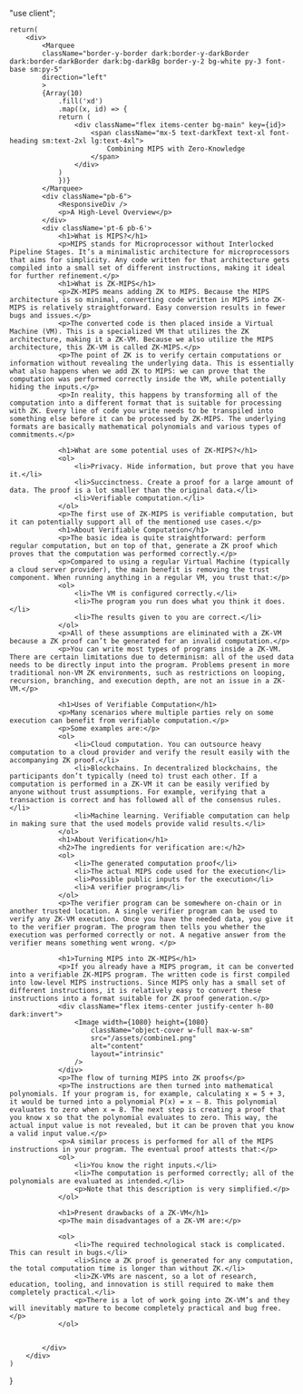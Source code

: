 "use client";





    return(
        <div>
            <Marquee
            className="border-y-border dark:border-y-darkBorder dark:border-darkBorder dark:bg-darkBg border-y-2 bg-white py-3 font-base sm:py-5"
            direction="left"
            >
            {Array(10)
                .fill('xd')
                .map((x, id) => {
                return (
                    <div className="flex items-center bg-main" key={id}>
                        <span className="mx-5 text-darkText text-xl font-heading sm:text-2xl lg:text-4xl">
                            Combining MIPS with Zero-Knowledge
                        </span>
                    </div>
                )
                })}
            </Marquee>
            <div className="pb-6">
                <ResponsiveDiv />
                <p>A High-Level Overview</p>
            </div>
            <div className='pt-6 pb-6'>
                <h1>What is MIPS?</h1>
                <p>MIPS stands for Microprocessor without Interlocked Pipeline Stages. It’s a minimalistic architecture for microprocessors that aims for simplicity. Any code written for that architecture gets compiled into a small set of different instructions, making it ideal for further refinement.</p>
                <h1>What is ZK-MIPS</h1>
                <p>ZK-MIPS means adding ZK to MIPS. Because the MIPS architecture is so minimal, converting code written in MIPS into ZK-MIPS is relatively straightforward. Easy conversion results in fewer bugs and issues.</p>
                <p>The converted code is then placed inside a Virtual Machine (VM). This is a specialized VM that utilizes the ZK architecture, making it a ZK-VM. Because we also utilize the MIPS architecture, this ZK-VM is called ZK-MIPS.</p>
                <p>The point of ZK is to verify certain computations or information without revealing the underlying data. This is essentially what also happens when we add ZK to MIPS: we can prove that the computation was performed correctly inside the VM, while potentially hiding the inputs.</p>
                <p>In reality, this happens by transforming all of the computation into a different format that is suitable for processing with ZK. Every line of code you write needs to be transpiled into something else before it can be processed by ZK-MIPS. The underlying formats are basically mathematical polynomials and various types of commitments.</p>
           
                <h1>What are some potential uses of ZK-MIPS?</h1>
                <ol>
                    <li>Privacy. Hide information, but prove that you have it.</li>
                    <li>Succinctness. Create a proof for a large amount of data. The proof is a lot smaller than the original data.</li>
                    <li>Verifiable computation.</li>
                </ol>
                <p>The first use of ZK-MIPS is verifiable computation, but it can potentially support all of the mentioned use cases.</p>
                <h1>About Verifiable Computation</h1>
                <p>The basic idea is quite straightforward: perform regular computation, but on top of that, generate a ZK proof which proves that the computation was performed correctly.</p>
                <p>Compared to using a regular Virtual Machine (typically a cloud server provider), the main benefit is removing the trust component. When running anything in a regular VM, you trust that:</p>
                <ol>
                    <li>The VM is configured correctly.</li>
                    <li>The program you run does what you think it does.</li>
                    <li>The results given to you are correct.</li>
                </ol>
                <p>All of these assumptions are eliminated with a ZK-VM because a ZK proof can’t be generated for an invalid computation.</p>
                <p>You can write most types of programs inside a ZK-VM. There are certain limitations due to determinism: all of the used data needs to be directly input into the program. Problems present in more traditional non-VM ZK environments, such as restrictions on looping, recursion, branching, and execution depth, are not an issue in a ZK-VM.</p>
            
                <h1>Uses of Verifiable Computation</h1>
                <p>Many scenarios where multiple parties rely on some execution can benefit from verifiable computation.</p>
                <p>Some examples are:</p>
                <ol>
                    <li>Cloud computation. You can outsource heavy computation to a cloud provider and verify the result easily with the accompanying ZK proof.</li>
                    <li>Blockchains. In decentralized blockchains, the participants don’t typically (need to) trust each other. If a computation is performed in a ZK-VM it can be easily verified by anyone without trust assumptions. For example, verifying that a transaction is correct and has followed all of the consensus rules.</li>
                    <li>Machine learning. Verifiable computation can help in making sure that the used models provide valid results.</li>
                </ol>
                <h1>About Verification</h1>
                <h2>The ingredients for verification are:</h2>
                <ol>
                    <li>The generated computation proof</li>
                    <li>The actual MIPS code used for the execution</li>
                    <li>Possible public inputs for the execution</li>
                    <li>A verifier program</li>
                </ol>
                <p>The verifier program can be somewhere on-chain or in another trusted location. A single verifier program can be used to verify any ZK-VM execution. Once you have the needed data, you give it to the verifier program. The program then tells you whether the execution was performed correctly or not. A negative answer from the verifier means something went wrong. </p>
                
                <h1>Turning MIPS into ZK-MIPS</h1>
                <p>If you already have a MIPS program, it can be converted into a verifiable ZK-MIPS program. The written code is first compiled into low-level MIPS instructions. Since MIPS only has a small set of different instructions, it is relatively easy to convert these instructions into a format suitable for ZK proof generation.</p>
                <div className="flex items-center justify-center h-80 dark:invert">
                    <Image width={1080} height={1080}
                        className="object-cover w-full max-w-sm"
                        src="/assets/combine1.png"
                        alt="content"
                        layout="intrinsic"
                    />
                </div>
                <p>The flow of turning MIPS into ZK proofs</p>
                <p>The instructions are then turned into mathematical polynomials. If your program is, for example, calculating x = 5 + 3, it would be turned into a polynomial P(x) = x — 8. This polynomial evaluates to zero when x = 8. The next step is creating a proof that you know x so that the polynomial evaluates to zero. This way, the actual input value is not revealed, but it can be proven that you know a valid input value.</p>
                <p>A similar process is performed for all of the MIPS instructions in your program. The eventual proof attests that:</p>
                <ol>
                    <li>You know the right inputs.</li>
                    <li>The computation is performed correctly; all of the polynomials are evaluated as intended.</li>
                    <p>Note that this description is very simplified.</p>
                </ol>

                <h1>Present drawbacks of a ZK-VM</h1>
                <p>The main disadvantages of a ZK-VM are:</p>

                <ol>
                    <li>The required technological stack is complicated. This can result in bugs.</li>
                    <li>Since a ZK proof is generated for any computation, the total computation time is longer than without ZK.</li>
                    <li>ZK-VMs are nascent, so a lot of research, education, tooling, and innovation is still required to make them completely practical.</li>
                    <p>There is a lot of work going into ZK-VM’s and they will inevitably mature to become completely practical and bug free.</p>
                </ol>
            
            
            </div>
        </div>
    )
}
